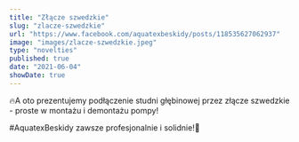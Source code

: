 ```yaml
---
title: "Złącze szwedzkie"
slug: "zlacze-szwedzkie"
url: "https://www.facebook.com/aquatexbeskidy/posts/118535627062937"
image: "images/zlacze-szwedzkie.jpeg"
type: "novelties"
published: true
date: "2021-06-04"
showDate: true
---
```


🔥A oto prezentujemy podłączenie studni głębinowej przez złącze szwedzkie - proste w montażu i demontażu pompy!

#AquatexBeskidy zawsze profesjonalnie i solidnie!💪
